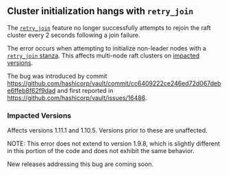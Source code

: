 ## Cluster initialization hangs with `retry_join`

The
[`retry_join`](/vault/docs/concepts/integrated-storage/index#retry_join-configuration)
feature no longer successfully attempts to rejoin the raft cluster every 2
seconds following a join failure.

The error occurs when attempting to initialize non-leader nodes with a
[`retry_join` stanza](/vault/docs/configuration/storage/raft/#retry_join-stanza). This
affects multi-node raft clusters on [impacted versions](#impacted-versions).

The bug was introduced by commit
https://github.com/hashicorp/vault/commit/cc6409222ce246ed72d067debe6ffeb8f62f9dad
and first reported in https://github.com/hashicorp/vault/issues/16486.

### Impacted Versions

Affects versions 1.11.1 and 1.10.5.  Versions prior to these are unaffected.

NOTE: This error does not extend to version 1.9.8, which is slightly different
in this portion of the code and does not exhibit the same behavior.

New releases addressing this bug are coming soon.
